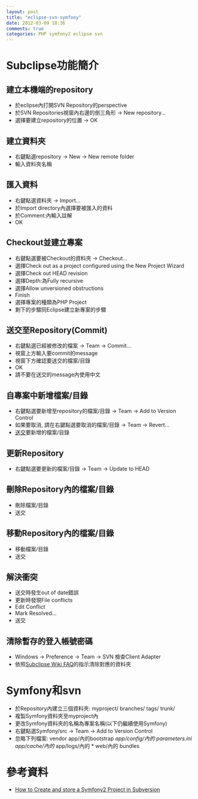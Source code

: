 ```yaml
---
layout: post
title: "eclipse-svn-symfony"
date: 2012-03-09 18:36
comments: true
categories: PHP symfony2 eclipse svn
---
```


<h1>Subclipse功能簡介</h1>

<h2>建立本機端的repository</h2>

*	於eclipse內打開SVN Repository的perspective
*	於SVN Repositories視窗內右邊的倒三角形 -> New repository...
*	選擇要建立repository的位置 -> OK

<h2>建立資料夾</h2>

*	右鍵點選repository -> New -> New remote folder
*	輸入資料夾名稱

<h2>匯入資料</h2>

*	右鍵點選資料夾 -> Import...
*	於Import directory內選擇要被匯入的資料
*	於Comment:內輸入註解
*	OK

<h2>Checkout並建立專案</h2>

*	右鍵點選要被Checkout的資料夾 -> Checkout...
*	選擇Check out as a project configured using the New Project Wizard
*	選擇Check out HEAD revision
*	選擇Depth:為Fully recursive
*	選擇Allow unversioned obstructions
*	Finish
*	選擇專案的種類為PHP Project
*	剩下的步驟同Eclipse建立新專案的步驟

<h2 id="commit">送交至Repository(Commit)</h2>

*	右鍵點選已經被修改的檔案 -> Team -> Commit...
*	視窗上方輸入要commit的message
*	視窗下方確認要送交的檔案/目錄
*	OK
*	請不要在送交的message內使用中文

<h2>自專案中新增檔案/目錄</h2>
*	右鍵點選要新增至repository的檔案/目錄 -> Team -> Add to Version Control
*	如果要取消, 請在右鍵點選要取消的檔案/目錄 -> Team -> Revert...
*	[送交](#commit)要新增的檔案/目錄

<h2>更新Repository</h2>
*	右鍵點選要更新的檔案/目錄 -> Team -> Update to HEAD

<h2>刪除Repository內的檔案/目錄</h2>
*	刪除檔案/目錄
*	送交

<h2>移動Repository內的檔案/目錄</h2>
*	移動檔案/目錄
*	送交

<h2>解決衝突</h2>
*	送交時發生out of date錯誤
*	更新時發現File conflicts
*	Edit Conflict
*	Mark Resolved...
*	送交

<h2>清除暫存的登入帳號密碼</h2>
*	Windows -> Preference -> Team -> SVN 檢查Client Adapter
*	依照[Subclipse Wiki FAQ](http://subclipse.tigris.org/wiki/PluginFAQ#head-d507c29676491f4419997a76735feb6ef0aa8cf8)的指示清除對應的資料夾

<h1>Symfony和svn</h1>
*	於Repository內建立三個資料夾:
		myproject/
		  branches/
		  tags/
		  trunk/
*	複製Symfony資料夾至myproject內
*	更改Symfony資料夾的名稱為專案名稱(以下仍繼續使用Symfony)
*	右鍵點選Symfony/src -> Team -> Add to Version Control
*	忽略下列檔案:
		vendor
		app/內的bootstrap*
		app/config/內的 parameters.ini
		app/cache/內的 *
		app/logs/內的 *
		web/內的 bundles

<h1>參考資料</h1>

*	[How to Create and store a Symfony2 Project in Subversion](http://symfony.com/doc/current/cookbook/workflow/new_project_svn.html)
